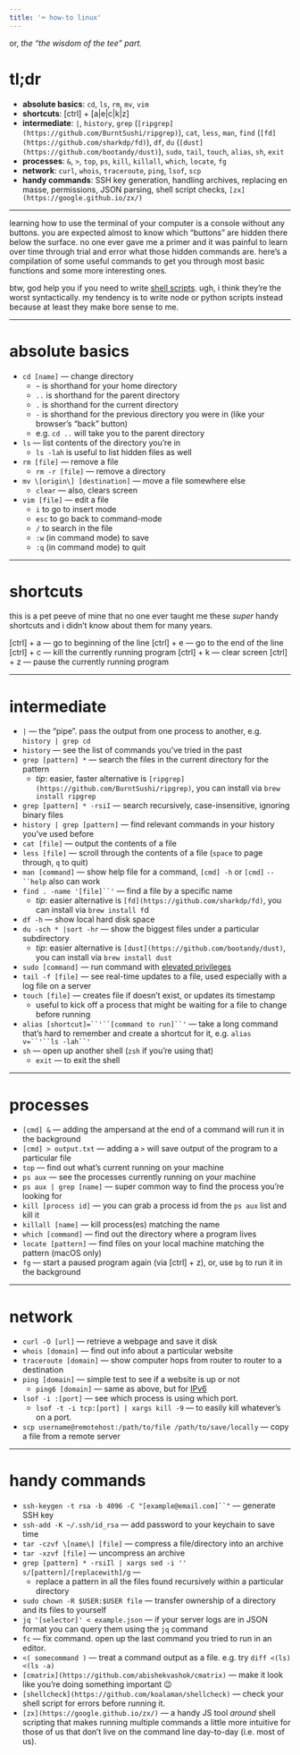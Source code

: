 ```yaml
---
title: '⌨️ how-to linux'
---
```


or, *the “the wisdom of the tee” part.*

# tl;dr
- **absolute basics**: `cd`, `ls`, `rm`, `mv`, `vim`
- **shortcuts**: [ctrl] + [a|e|c|k|z]
- **intermediate**: `|`, `history`, `grep` (`[ripgrep](https://github.com/BurntSushi/ripgrep)`), `cat`, `less`, `man`, `find` (`[fd](https://github.com/sharkdp/fd)`), `df`, `du` (`[dust](https://github.com/bootandy/dust)`), `sudo`, `tail`, `touch`, `alias`, `sh`, `exit`
- **processes**: `&`, `>`, `top`, `ps`, `kill`, `killall`, `which`, `locate`, `fg`
- **network**: `curl`, `whois`, `traceroute`, `ping`, `lsof`, `scp`
- **handy commands**: SSH key generation, handling archives, replacing en masse, permissions, JSON parsing, shell script checks, `[zx](https://google.github.io/zx/)`


----------

learning how to use the terminal of your computer is a console without any buttons. you are expected almost to know which “buttons” are hidden there below the surface. no one ever gave me a primer and it was painful to learn over time through trial and error what those hidden commands are. here’s a compilation of some useful commands to get you through most basic functions and some more interesting ones.

btw, god help you if you need to write [shell scripts](https://en.wikipedia.org/wiki/Shell_script). ugh, i think they’re the worst syntactically. my tendency is to write node or python scripts instead because at least they make bore sense to me.


----------
# absolute basics

- `cd [name]` — change directory 
    - `~` is shorthand for your home directory
    - `..` is shorthand for the parent directory
    - `.` is shorthand for the current directory
    - `-` is shorthand for the previous directory you were in (like your browser’s “back” button)
    - e.g. `cd ..` will take you to the parent directory
- `ls` — list contents of the directory you’re in
    - `ls -lah` is useful to list hidden files as well
- `rm [file]` — remove a file
    - `rm -r [file]` — remove a directory
- `mv \[origin\] [destination]` — move a file somewhere else
    - `clear` — also, clears screen
- `vim [file]` — edit a file
    - `i` to go to insert mode
    - `esc` to go back to command-mode
    - `/` to search in the file
    - `:w` (in command mode) to save
    - `:q` (in command mode) to quit


----------
# shortcuts

this is a pet peeve of mine that no one ever taught me these *super* handy shortcuts and i didn’t know about them for many years.

[ctrl] + a — go to beginning of the line
[ctrl] + e — go to the end of the line
[ctrl] + c — kill the currently running program
[ctrl] + k — clear screen
[ctrl] + z — pause the currently running program


----------
# intermediate

- `|` — the “pipe”. pass the output from one process to another, e.g. `history | grep cd`
- `history` — see the list of commands you’ve tried in the past
- `grep [pattern] *` — search the files in the current directory for the pattern
    - *tip*: easier, faster alternative is `[ripgrep](https://github.com/BurntSushi/ripgrep)`, you can install via `brew install ripgrep`
- `grep [pattern] * -rsiI` — search recursively, case-insensitive, ignoring binary files
- `history | grep [pattern]` — find relevant commands in your history you’ve used before
- `cat [file]` — output the contents of a file
- `less [file]` — scroll through the contents of a file (`space`  to page through, `q` to quit)
- `man [command]` — show help file for a command, `[cmd] -h` or `[cmd]` `--``help` also can work
- `find . -name '[file]``'` — find a file by a specific name
    - *tip*: easier alternative is `[fd](https://github.com/sharkdp/fd)`, you can install via `brew install f`d
- `df -h` — show local hard disk space
- `du -sch * |sort -hr` — show the biggest files under a particular subdirectory
    - *tip*: easier alternative is `[dust](https://github.com/bootandy/dust)`, you can install via `brew install dust`
- `sudo [command]` — run command with [elevated privileges](https://xkcd.com/149/)
- `tail -f [file]` — see real-time updates to a file, used especially with a log file on a server
- `touch [file]` — creates file if doesn’t exist, or updates its timestamp
    - useful to kick off a process that might be waiting for a file to change before running
- `alias [shortcut]=``'``[command to run]``'` — take a long command that’s hard to remember and create a shortcut for it, e.g. `alias v=``'``ls -lah``'`
- `sh` — open up another shell (`zsh` if you’re using that)
    - `exit` — to exit the shell


----------
# processes

- `[cmd] &` — adding the ampersand at the end of a command will run it in the background
- `[cmd] > output.txt` — adding a `>` will save output of the program to a particular file
- `top` — find out what’s current running on your machine
- `ps aux`  — see the processes currently running on your machine
- `ps aux | grep [name]` — super common way to find the process you’re looking for
- `kill [process id]` — you can grab a process id from the `ps aux` list and kill it
- `killall [name]` — kill process(es) matching the name
- `which [command]` — find out the directory where a program lives
- `locate [pattern]` — find files on your local machine matching the pattern (macOS only)
- `fg` — start a paused program again (via [ctrl] + z), or, use `bg` to run it in the background


----------
# network

- `curl -O [url]` — retrieve a webpage and save it disk
- `whois [domain]` — find out info about a particular website
- `traceroute [domain]` — show computer hops from router to router to a destination
- `ping [domain]` — simple test to see if a website is up or not
    - `ping6 [domain]` — same as above, but for [IPv6](https://en.wikipedia.org/wiki/IPv6)
- `lsof -i :[port]` — see which process is using which port.
    - `lsof -t -i tcp:[port] | xargs kill -9` — to easily kill whatever’s on a port.
- `scp username@remotehost:/path/to/file /path/to/save/locally` — copy a file from a remote server


----------
# handy commands

- `ssh-keygen -t rsa -b 4096 -C "[example@email.com]``"` — generate SSH key
- `ssh-add -K ~/.ssh/id_rsa` — add password to your keychain to save time
- `tar -czvf \[name\] [file]` — compress a file/directory into an archive
- `tar -xzvf [file]` — uncompress an archive
- `grep [pattern] * -rsiIl | xargs sed -i '' s/[pattern]/[replacewith]/g` —
    - replace a pattern in all the files found recursively within a particular directory
- `sudo chown -R $USER:$USER file` — transfer ownership of a directory and its files to yourself
- `jq '[selector]' < example.json` — if your server logs are in JSON format you can query them using the `jq` command
- `fc` — fix command. open up the last command you tried to run in an editor.
- `<( somecommand )` — treat a command output as a file. e.g. try `diff <(ls) <(ls -a)`
- `[cmatrix](https://github.com/abishekvashok/cmatrix)` — make it look like you’re doing something important 😉
- `[shellcheck](https://github.com/koalaman/shellcheck)` — check your shell script for errors before running it.
- `[zx](https://google.github.io/zx/)` — a handy JS tool *around* shell scripting that makes running multiple commands a little more intuitive for those of us that don’t live on the command line day-to-day (i.e. most of us).
